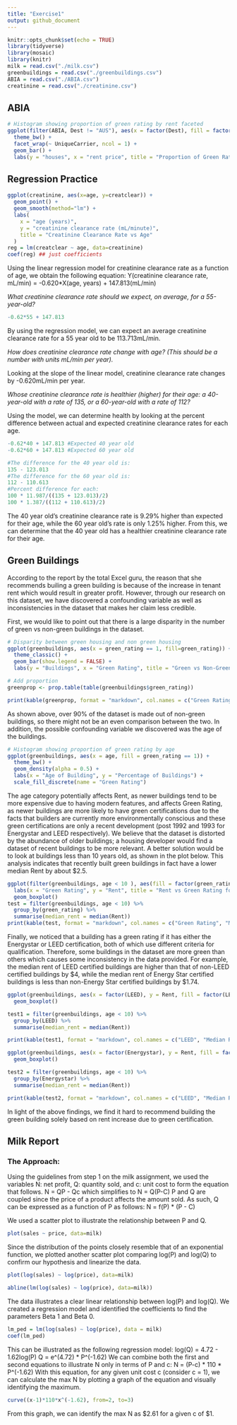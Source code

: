 ```yaml
---
title: "Exercise1"
output: github_document
---
```


```r
knitr::opts_chunk$set(echo = TRUE)
library(tidyverse)
library(mosaic)
library(knitr)
milk = read.csv("./milk.csv")
greenbuildings = read.csv("./greenbuildings.csv")
ABIA = read.csv("./ABIA.csv")
creatinine = read.csv("./creatinine.csv")
```

## ABIA

```r
# Histogram showing proportion of green rating by rent faceted
ggplot(filter(ABIA, Dest != "AUS"), aes(x = factor(Dest), fill = factor(Dest))) +
  theme_bw() +
  facet_wrap(~ UniqueCarrier, ncol = 1) +
  geom_bar() +
  labs(y = "houses", x = "rent price", title = "Proportion of Green Rating by Rent")
```

## Regression Practice

```r
ggplot(creatinine, aes(x=age, y=creatclear)) + 
  geom_point() +
  geom_smooth(method="lm") + 
  labs(
    x = "age (years)",
    y = "creatinine clearance rate (mL/minute)",
    title = "Creatinine Clearance Rate vs Age"
  )
reg = lm(creatclear ~ age, data=creatinine)
coef(reg) ## just coefficients

```
Using the linear regression model for creatinine clearance rate as a function of age, we obtain the following equation: 
Y(creatinine clearance rate, mL/min) = -0.620*X(age, years) + 147.813(mL/min)

*What creatinine clearance rate should we expect, on average, for a 55-year-old?*
```r
-0.62*55 + 147.813
```
By using the regression model, we can expect an average creatinine clearance rate for a 55 year old to be 113.713mL/min. 

*How does creatinine clearance rate change with age? (This should be a number with units mL/min per year).*

Looking at the slope of the linear model, creatinine clearance rate changes by -0.620mL/min per year.

*Whose creatinine clearance rate is healthier (higher) for their age: a 40-year-old with a rate of 135, or a 60-year-old with a rate of 112?*

Using the model, we can determine health by looking at the percent difference between actual and expected creatinine clearance rates for each age. 
```r
-0.62*40 + 147.813 #Expected 40 year old
-0.62*60 + 147.813 #Expected 60 year old
```
```r
#The difference for the 40 year old is:
135 - 123.013
#The difference for the 60 year old is:
112 - 110.613
#Percent difference for each:
100 * 11.987/((135 + 123.013)/2)
100 * 1.387/((112 + 110.613)/2) 

```
The 40 year old's creatinine clearance rate is 9.29% higher than expected for their age, while the 60 year old's rate is only 1.25% higher. From this, we can determine that the 40 year old has a healthier creatinine clearance rate for their age. 

## Green Buildings

According to the report by the total Excel guru, the reason that she recommends builing a green building is because of the increase in tenant rent which would result in greater profit. However, through our research on this dataset, we have discovered a confounding variable as well as inconsistencies in the dataset that makes her claim less credible.

First, we would like to point out that there is a large disparity in the number of green vs non-green buildings in the dataset.

```r
# Disparity between green housing and non green housing
ggplot(greenbuildings, aes(x = green_rating == 1, fill=green_rating)) +
  theme_classic() +
  geom_bar(show.legend = FALSE) +
  labs(y = "Buildings", x = "Green Rating", title = "Green vs Non-Green Housing")

# Add proportion
greenprop <- prop.table(table(greenbuildings$green_rating))

print(kable(greenprop, format = "markdown", col.names = c("Green Rating", "Frequency")))
```

As shown above, over 90% of the dataset is made out of non-green buildings, so there might not be an even comparison between the two. In addition, the possible confounding variable we discovered was the age of the buildings.

```r
# Histogram showing proportion of green rating by age
ggplot(greenbuildings, aes(x = age, fill = green_rating == 1)) +
  theme_bw() +
  geom_density(alpha = 0.5) +
  labs(x = "Age of Building", y = "Percentage of Buildings") +
  scale_fill_discrete(name = "Green Rating")
```

The age category potentially affects Rent, as newer buildings tend to be more expensive due to having modern features, and affects Green Rating, as newer buildings are more likely to have green certifications due to the facts that builders are currently more environmentally conscious and these green certifications are only a recent development (post 1992 and 1993 for Energystar and LEED respectively). We believe that the dataset is distorted by the abundance of older buildings; a housing developer would find a dataset of recent buildings to be more relevant. A better solution would be to look at buildings less than 10 years old, as shown in the plot below. This analysis indicates that recently built green buildings in fact have a lower median Rent by about $2.5.

```r
ggplot(filter(greenbuildings, age < 10 ), aes(fill = factor(green_rating), x = factor(green_rating), y = Rent)) +
  labs(x = "Green Rating", y = "Rent", title = "Rent vs Green Rating for Buildings < 10 Years")+
  geom_boxplot()
test = filter(greenbuildings, age < 10) %>%
  group_by(green_rating) %>%
  summarise(median_rent = median(Rent))
print(kable(test, format = "markdown", col.names = c("Green Rating", "Median Rent")))
```

Finally, we noticed that a building has a green rating if it has either the Energystar or LEED certification, both of which use different criteria for qualification. Therefore, some buildings in the dataset are more green than others which causes some inconsistency in the data provided. For example, the median rent of LEED certified buildings are higher than that of non-LEED certified buildings by \$4, while the median rent of Energy Star certified buildings is less than non-Energy Star certified buildings by \$1.74.

```r
ggplot(greenbuildings, aes(x = factor(LEED), y = Rent, fill = factor(LEED))) +
  geom_boxplot()

test1 = filter(greenbuildings, age < 10) %>%
  group_by(LEED) %>%
  summarise(median_rent = median(Rent))

print(kable(test1, format = "markdown", col.names = c("LEED", "Median Rent")))

ggplot(greenbuildings, aes(x = factor(Energystar), y = Rent, fill = factor(Energystar))) +
  geom_boxplot()

test2 = filter(greenbuildings, age < 10) %>%
  group_by(Energystar) %>%
  summarise(median_rent = median(Rent))

print(kable(test2, format = "markdown", col.names = c("LEED", "Median Rent")))
```

In light of the above findings, we find it hard to recommend building the green building solely based on rent increase due to green certification.

## Milk Report
### The Approach: 

Using the guidelines from step 1 on the milk assignment, we used the variables N: net profit, Q: quantity sold, and c: unit cost to form the equation that follows.
N = QP - Qc
which simplifies to 
N = Q(P-C)
P and Q are coupled since the price of a product affects the amount sold. As such, Q can be expressed as a function of P as follows:
N = f(P) * (P - C)

We used a scatter plot to illustrate the relationship between P and Q. 
```r
plot(sales ~ price, data=milk)
```

Since the distribution of the points closely resemble that of an exponential function, we plotted another scatter plot comparing log(P) and log(Q) to confirm our hypothesis and linearize the data.
```r
plot(log(sales) ~ log(price), data=milk)

abline(lm(log(sales) ~ log(price), data=milk))
```

The data illustrates a clear linear relationship between log(P) and log(Q). We created a regression model and identified the coefficients to find the parameters Beta 1 and Beta 0. 
```r
lm_ped = lm(log(sales) ~ log(price), data = milk)
coef(lm_ped)
```
This can be illustrated as the following regression model:
log(Q) = 4.72 - 1.62log(P)
Q = e^(4.72) * P^(-1.62)
We can combine both the first and second equations to illustrate N only in terms of P and c:
N = (P-c) * 110 * P^(-1.62)
With this equation, for any given unit cost c (consider c = 1), we can calculate the max N by plotting a graph of the equation and visually identifying the maximum.
```r
curve((x-1)*110*x^(-1.62), from=2, to=3)
```

From this graph, we can identify the max N as $2.61 for a given c of \$1.